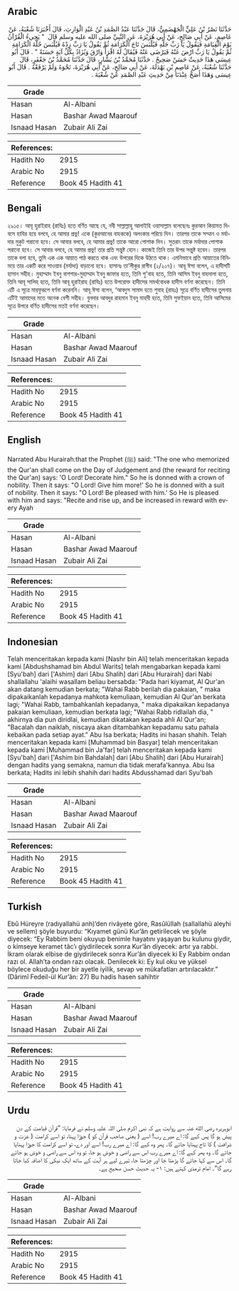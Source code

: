## Arabic


<div dir="rtl" lang="ar" style={{fontSize:'larger',backgroundColor:'#f8f9fa',padding:20}}>
حَدَّثَنَا نَصْرُ بْنُ عَلِيٍّ الْجَهْضَمِيُّ، قَالَ حَدَّثَنَا عَبْدُ الصَّمَدِ بْنُ عَبْدِ الْوَارِثِ، قَالَ أَخْبَرَنَا شُعْبَةُ، عَنْ عَاصِمٍ، عَنْ أَبِي صَالِحٍ، عَنْ أَبِي هُرَيْرَةَ، عَنِ النَّبِيِّ صلى الله عليه وسلم قَالَ ‏ "‏ يَجِيءُ الْقُرْآنُ يَوْمَ الْقِيَامَةِ فَيَقُولُ يَا رَبِّ حَلِّهِ فَيُلْبَسَ تَاجَ الْكَرَامَةِ ثُمَّ يَقُولُ يَا رَبِّ زِدْهُ فَيُلْبَسَ حُلَّةَ الْكَرَامَةِ ثُمَّ يَقُولُ يَا رَبِّ ارْضَ عَنْهُ فَيَرْضَى عَنْهُ فَيُقَالُ لَهُ اقْرَأْ وَارْقَ وَيُزَادُ بِكُلِّ آيَةٍ حَسَنَةً ‏"‏ ‏.‏ قَالَ أَبُو عِيسَى هَذَا حَدِيثٌ حَسَنٌ صَحِيحٌ ‏.‏ حَدَّثَنَا مُحَمَّدُ بْنُ بَشَّارٍ، قَالَ حَدَّثَنَا مُحَمَّدُ بْنُ جَعْفَرٍ، قَالَ حَدَّثَنَا شُعْبَةُ، عَنْ عَاصِمِ بْنِ بَهْدَلَةَ، عَنْ أَبِي صَالِحٍ، عَنْ أَبِي هُرَيْرَةَ، نَحْوَهُ وَلَمْ يَرْفَعْهُ ‏.‏ قَالَ أَبُو عِيسَى وَهَذَا أَصَحُّ عِنْدَنَا مِنْ حَدِيثِ عَبْدِ الصَّمَدِ عَنْ شُعْبَةَ ‏.‏
</div>
<div style={{backgroundColor:'#f8f9fa',padding:20, marginBottom: 10}}><table> <thead> <tr> <th>Grade</th> <th></th> </tr> </thead> <tbody> <tr><td>Hasan</td><td>Al-Albani</td></tr><tr><td>Hasan</td><td>Bashar Awad Maarouf</td></tr><tr><td>Isnaad Hasan</td><td>Zubair Ali Zai</td></tr></tbody></table><table> <thead> <tr> <th>References:</th> <th></th> </tr> </thead> <tbody><tr><td>Hadith No</td><td>2915</td></tr><tr><td>Arabic No</td><td>2915</td></tr><tr><td>Reference</td><td>Book 45 Hadith 41</td></tr></tbody></table></div>

## Bengali


<div dir="ltr" lang="bn" style={{fontSize:'larger',backgroundColor:'#f8f9fa',padding:20}}>
২৯১৫। আবূ হুরাইরাহ (রাযিঃ) হতে বর্ণিত আছে যে, নবী সাল্লাল্লাহু আলাইহি ওয়াসাল্লাম বলেছেনঃ কুরআন কিয়ামত দিবসে হাযির হয়ে বলবে, হে আমার প্রভু! একে (কুরআনের বাহককে) অলংকার পরিয়ে দিন। তারপর তাকে সম্মান ও মর্যাদার মুকুট পরানো হবে। সে আবার বলবে, হে আমার প্রভু! তাকে আরো পোশাক দিন। সুতরাং তাকে মর্যাদার পোশাক পরানো হবে। সে আবার বলবে, হে আমার প্রভু! তার প্রতি সন্তুষ্ট হোন। কাজেই তিনি তার উপর সন্তুষ্ট হবেন। তারপর তাকে বলা হবে, তুমি এক এক আয়াত পাঠ করতে থাক এবং উপরের দিকে উঠতে থাক। এমনিভাবে প্রতি আয়াতের বিনিময়ে তার একটি করে সাওয়াব (মর্যাদা) বাড়ানো হবে। হাসানঃ তা’লীকুর রাগীব (২/২০৭)। আবূ ঈসা বলেন, এ হাদীসটি হাসান সহীহ। মুহাম্মাদ ইবনু বাশশার-মুহাম্মাদ ইবনু জাফার হতে, তিনি শু'বাহ হতে, তিনি আসিম ইবনু বাহদালা হতে, তিনি আবূ সালিহ হতে, তিনি আবূ হুরাইরাহ (রাযিঃ) হতে উপরোক্ত হাদীসের সমর্থবোধক হাদীস বর্ণনা করেছেন। তিনি এটি এ সূত্রে মারফুরূপে বর্ণনা করেননি। আবূ ঈসা বলেন, ‘আবদুস সামাদ হতে শুবাহ (রাহঃ) সূত্রে বর্ণিত হাদীসের তুলনায় এটিই আমাদের মতে অনেক বেশী সহীহ। বুনদার আবদুর রাহমান ইবনু মাহদী হতে, তিনি সুফইয়ান হতে, তিনি আসিমের সূত্রে উপরে বর্ণিত হাদীসের মতই বর্ণনা করেছেন।
</div>
<div style={{backgroundColor:'#f8f9fa',padding:20, marginBottom: 10}}><table> <thead> <tr> <th>Grade</th> <th></th> </tr> </thead> <tbody> <tr><td>Hasan</td><td>Al-Albani</td></tr><tr><td>Hasan</td><td>Bashar Awad Maarouf</td></tr><tr><td>Isnaad Hasan</td><td>Zubair Ali Zai</td></tr></tbody></table><table> <thead> <tr> <th>References:</th> <th></th> </tr> </thead> <tbody><tr><td>Hadith No</td><td>2915</td></tr><tr><td>Arabic No</td><td>2915</td></tr><tr><td>Reference</td><td>Book 45 Hadith 41</td></tr></tbody></table></div>

## English


<div dir="ltr" lang="en" style={{fontSize:'larger',backgroundColor:'#f8f9fa',padding:20}}>
Narrated Abu Hurairah:that the Prophet (ﷺ) said: "The one who memorized the Qur'an shall come on the Day of Judgement and (the reward for reciting the Qur'an) says: 'O Lord! Decorate him." So he is donned with a crown of nobility. Then it says: "O Lord! Give him more!' So he is donned with a suit of nobility. Then it says: "O Lord! Be pleased with him.' So He is pleased with him and says: "Recite and rise up, and be increased in reward with every Ayah
</div>
<div style={{backgroundColor:'#f8f9fa',padding:20, marginBottom: 10}}><table> <thead> <tr> <th>Grade</th> <th></th> </tr> </thead> <tbody> <tr><td>Hasan</td><td>Al-Albani</td></tr><tr><td>Hasan</td><td>Bashar Awad Maarouf</td></tr><tr><td>Isnaad Hasan</td><td>Zubair Ali Zai</td></tr></tbody></table><table> <thead> <tr> <th>References:</th> <th></th> </tr> </thead> <tbody><tr><td>Hadith No</td><td>2915</td></tr><tr><td>Arabic No</td><td>2915</td></tr><tr><td>Reference</td><td>Book 45 Hadith 41</td></tr></tbody></table></div>

## Indonesian


<div dir="ltr" lang="id" style={{fontSize:'larger',backgroundColor:'#f8f9fa',padding:20}}>
Telah menceritakan kepada kami [Nashr bin Ali] telah menceritakan kepada kami [Abdushshamad bin Abdul Warits] telah mengabarkan kepada kami [Syu'bah] dari ['Ashim] dari [Abu Shalih] dari [Abu Hurairah] dari Nabi shallallahu 'alaihi wasallam beliau bersabda: "Pada hari kiyamat, Al Qur'an akan datang kemudian berkata; "Wahai Rabb berilah dia pakaian, " maka dipakaikanlah kepadanya mahkota kemuliaan, kemudian Al Qur'an berkata lagi; "Wahai Rabb, tambahkanlah kepadanya, " maka dipakaikan kepadanya pakaian kemuliaan, kemudian berkata lagi; "Wahai Rabb ridlailah dia, " akhirnya dia pun diridlai, kemudian dikatakan kepada ahli Al Qur'an; "Bacalah dan naiklah, niscaya akan ditambahkan kepadamu satu pahala kebaikan pada setiap ayat." Abu Isa berkata; Hadits ini hasan shahih. Telah menceritakan kepada kami [Muhammad bin Basyar] telah menceritakan kepada kami [Muhammad bin Ja'far] telah menceritakan kepada kami [Syu'bah] dari ['Ashim bin Bahdalah] dari [Abu Shalih] dari [Abu Hurairah] dengan hadits yang semakna, namun dia tidak merafa'kannya. Abu Isa berkata; Hadits ini lebih shahih dari hadits Abdusshamad dari Syu'bah
</div>
<div style={{backgroundColor:'#f8f9fa',padding:20, marginBottom: 10}}><table> <thead> <tr> <th>Grade</th> <th></th> </tr> </thead> <tbody> <tr><td>Hasan</td><td>Al-Albani</td></tr><tr><td>Hasan</td><td>Bashar Awad Maarouf</td></tr><tr><td>Isnaad Hasan</td><td>Zubair Ali Zai</td></tr></tbody></table><table> <thead> <tr> <th>References:</th> <th></th> </tr> </thead> <tbody><tr><td>Hadith No</td><td>2915</td></tr><tr><td>Arabic No</td><td>2915</td></tr><tr><td>Reference</td><td>Book 45 Hadith 41</td></tr></tbody></table></div>

## Turkish


<div dir="ltr" lang="tr" style={{fontSize:'larger',backgroundColor:'#f8f9fa',padding:20}}>
Ebû Hüreyre (radıyallahü anh)’den rivâyete göre, Rasûlüllah (sallallahü aleyhi ve sellem) şöyle buyurdu: “Kıyamet günü Kur’ân getirilecek ve şöyle diyecek: “Ey Rabbim beni okuyup benimle hayatını yaşayan bu kulunu giydir, o kimseye keramet tâc’ı giydirilecek sonra Kur’ân diyecek: artır ya rabbi. İkram olarak elbise de giydirilecek sonra Kur’ân diyecek ki Ey Rabbim ondan razı ol. Allah’ta ondan razı olacak. Denilecek ki: Ey kul oku ve yüksel böylece okuduğu her bir ayetle iyilik, sevap ve mükafatları artırılacaktır.” (Dârimî Fedeil-ül Kur’ân: 27) Bu hadis hasen sahihtir
</div>
<div style={{backgroundColor:'#f8f9fa',padding:20, marginBottom: 10}}><table> <thead> <tr> <th>Grade</th> <th></th> </tr> </thead> <tbody> <tr><td>Hasan</td><td>Al-Albani</td></tr><tr><td>Hasan</td><td>Bashar Awad Maarouf</td></tr><tr><td>Isnaad Hasan</td><td>Zubair Ali Zai</td></tr></tbody></table><table> <thead> <tr> <th>References:</th> <th></th> </tr> </thead> <tbody><tr><td>Hadith No</td><td>2915</td></tr><tr><td>Arabic No</td><td>2915</td></tr><tr><td>Reference</td><td>Book 45 Hadith 41</td></tr></tbody></table></div>

## Urdu


<div dir="rtl" lang="ur" style={{fontSize:'larger',backgroundColor:'#f8f9fa',padding:20}}>
ابوہریرہ رضی الله عنہ سے روایت ہے کہ نبی اکرم صلی اللہ علیہ وسلم نے فرمایا: ”قرآن قیامت کے دن پیش ہو گا پس کہے گا: اے میرے رب! اسے ( یعنی صاحب قرآن کو ) جوڑا پہنا، تو اسے کرامت ( عزت و شرافت ) کا تاج پہنایا جائے گا۔ پھر وہ کہے گا: اے میرے رب! اسے اور دے، تو اسے کرامت کا جوڑا پہنایا جائے گا۔ وہ پھر کہے گا: اے میرے رب اس سے راضی و خوش ہو جا، تو وہ اس سے راضی و خوش ہو جائے گا۔ اس سے کہا جائے گا پڑھتا جا اور چڑھتا جا، تیرے لیے ہر آیت کے ساتھ ایک نیکی کا اضافہ کیا جاتا رہے گا“۔ امام ترمذی کہتے ہیں: ۱- یہ حدیث حسن صحیح ہے۔
</div>
<div style={{backgroundColor:'#f8f9fa',padding:20, marginBottom: 10}}><table> <thead> <tr> <th>Grade</th> <th></th> </tr> </thead> <tbody> <tr><td>Hasan</td><td>Al-Albani</td></tr><tr><td>Hasan</td><td>Bashar Awad Maarouf</td></tr><tr><td>Isnaad Hasan</td><td>Zubair Ali Zai</td></tr></tbody></table><table> <thead> <tr> <th>References:</th> <th></th> </tr> </thead> <tbody><tr><td>Hadith No</td><td>2915</td></tr><tr><td>Arabic No</td><td>2915</td></tr><tr><td>Reference</td><td>Book 45 Hadith 41</td></tr></tbody></table></div>